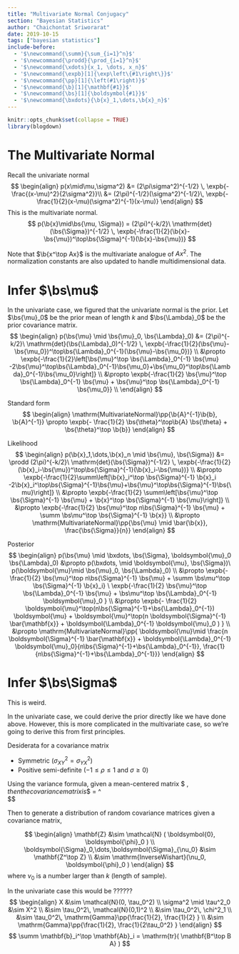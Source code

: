 ```yaml
---
title: "Multivariate Normal Conjugacy"
section: "Bayesian Statistics"
author: "Chaichontat Sriworarat"
date: 2019-10-15
tags: ["bayesian statistics"]
include-before:
  - '$\newcommand{\summ}{\sum_{i=1}^n}$'
  - '$\newcommand{\prodd}{\prod_{i=1}^n}$'
  - '$\newcommand{\xdots}{x_1, \dots, x_n}$'
  - '$\newcommand{\expb}[1]{\exp\left\{#1\right\}}$'
  - '$\newcommand{\pp}[1]{\left(#1\right)}$'
  - '$\newcommand{\b}[1]{\mathbf{#1}}$'
  - '$\newcommand{\bs}[1]{\boldsymbol{#1}}$'
  - '$\newcommand{\bxdots}{\b{x}_1,\dots,\b{x}_n}$'
---
```


```r
knitr::opts_chunk$set(collapse = TRUE)
library(blogdown)
```

# The Multivariate Normal
Recall the univariate normal
$$
\begin{align}
p(x\mid\mu,\sigma^2) &= (2\pi\sigma^2)^{-1/2} \, \expb{-\frac{(x-\mu)^2}{2\sigma^2}}\\
&= (2\pi)^{-1/2}(\sigma^2)^{-1/2}\, \expb{-\frac{1}{2}(x-\mu)(\sigma^2)^{-1}(x-\mu)}
\end{align}
$$
This is the multivariate normal.
$$
p(\b{x}\mid\bs{\mu, \Sigma}) = (2\pi)^{-k/2}\ \mathrm{det}(\bs{\Sigma})^{-1/2} \, \expb{-\frac{1}{2}(\b{x}-\bs{\mu})^\top\bs{\Sigma}^{-1}(\b{x}-\bs{\mu})}
$$

Note that $\b{x^\top Ax}$ is the multivariate analogue of $Ax^2$. The normalization constants are also updated to handle multidimensional data.

# Infer $\bs\mu$
In the univariate case, we figured that the univariate normal is the prior.
Let $\bs{\mu}_0$ be the prior mean of length $k$ and $\bs{\Lambda}_0$ be the prior covariance matrix.
$$
\begin{align}
p(\bs{\mu} \mid \bs{\mu}_0, \bs{\Lambda}_0) &= (2\pi)^{-k/2}\ \mathrm{det}(\bs{\Lambda}_0)^{-1/2} \, \expb{-\frac{1}{2}(\bs{\mu}-\bs{\mu_0})^\top\bs{\Lambda}_0^{-1}(\bs{\mu}-\bs{\mu_0})} \\
&\propto \expb{-\frac{1}{2}\left[\bs{\mu}^\top \bs{\Lambda}_0^{-1} \bs{\mu} -2\bs{\mu}^\top\bs{\Lambda}_0^{-1}\bs{\mu_0}+\bs{\mu_0}^\top\bs{\Lambda}_0^{-1}\bs{\mu_0}\right]} \\
&\propto \expb{-\frac{1}{2} \bs{\mu}^\top \bs{\Lambda}_0^{-1} \bs{\mu} + \bs{\mu}^\top \bs{\Lambda}_0^{-1} \bs{\mu_0}} \\
\end{align}
$$

Standard form
$$
\begin{align}
   \mathrm{MultivariateNormal}\pp{\b{A}^{-1}\b{b}, \b{A}^{-1}} \propto \expb{- \frac{1}{2} \bs{\theta}^\top\b{A} \bs{\theta} + \bs{\theta}^\top \b{b}}
\end{align}
$$

Likelihood
$$
\begin{align}
p(\b{x}_1,\dots,\b{x}_n \mid \bs{\mu}, \bs{\Sigma}) &= \prodd (2\pi)^{-k/2}\ \mathrm{det}(\bs{\Sigma})^{-1/2} \, \expb{-\frac{1}{2}(\b{x}_i-\bs{\mu})^\top\bs{\Sigma}^{-1}(\b{x}_i-\bs{\mu})} \\
&\propto \expb{-\frac{1}{2}\summ\left[\b{x}_i^\top \bs{\Sigma}^{-1} \b{x}_i -2\b{x}_i^\top\bs{\Sigma}^{-1}\bs{\mu}+\bs{\mu}^\top\bs{\Sigma}^{-1}\bs{\mu}\right]} \\
&\propto \expb{-\frac{1}{2} \summ\left[\bs{\mu}^\top \bs{\Sigma}^{-1} \bs{\mu} + \b{x}^\top \bs{\Sigma}^{-1} \bs{\mu}\right]} \\
&\propto \expb{-\frac{1}{2} \bs{\mu}^\top n\bs{\Sigma}^{-1} \bs{\mu} + \summ \bs\mu^\top \bs{\Sigma}^{-1} \b{x}} \\
&\propto \mathrm{MultivariateNormal}\pp{\bs{\mu} \mid \bar{\b{x}}, \frac{\bs{\Sigma}}{n}}
\end{align}
$$

Posterior
$$
\begin{align}
  p(\bs{\mu} \mid \bxdots, \bs{\Sigma}, \boldsymbol{\mu}_0 \bs{\Lambda}_0) &\propto p(\bxdots, \mid \boldsymbol{\mu}, \bs{\Sigma})\ p(\boldsymbol{\mu}\mid \bs{\mu}_0, \bs{\Lambda}_0) \\
  &\propto \expb{-\frac{1}{2} \bs{\mu}^\top n\bs{\Sigma}^{-1} \bs{\mu} + \summ \bs\mu^\top \bs{\Sigma}^{-1} \b{x}_i} \
    \expb{-\frac{1}{2} \bs{\mu}^\top \bs{\Lambda}_0^{-1} \bs{\mu} + \bs\mu^\top \bs{\Lambda}_0^{-1} \boldsymbol{\mu}_0 } \\
  &\propto \expb{- \frac{1}{2} \boldsymbol{\mu}^\top(n\bs{\Sigma}^{-1}+\bs{\Lambda}_0^{-1}) \boldsymbol{\mu} + \boldsymbol{\mu}^\top(n \boldsymbol{\Sigma}^{-1} \bar{\mathbf{x}} + \boldsymbol{\Lambda}_0^{-1} \boldsymbol{\mu}_0  ) } \\
  &\propto \mathrm{MultivariateNormal}\pp{ \boldsymbol{\mu}\mid \frac{n \boldsymbol{\Sigma}^{-1} \bar{\mathbf{x}} + \boldsymbol{\Lambda}_0^{-1} \boldsymbol{\mu}_0}{n\bs{\Sigma}^{-1}+\bs{\Lambda}_0^{-1}}, \frac{1}{n\bs{\Sigma}^{-1}+\bs{\Lambda}_0^{-1}}}
\end{align}
$$

# Infer $\bs\Sigma$
This is weird.

In the univariate case, we could derive the prior directly like we have done above. However, this is more complicated in the multivariate case, so we're going to derive this from first principles.

Desiderata for a covariance matrix

* Symmetric ($\sigma_{XY}^2=\sigma_{YX}^2$)
* Positive semi-definite ($-1 \leq\rho\leq 1$ and $\sigma \geq 0$)

Using the variance formula, given a mean-centered matrix $ \mathbf{Z} $, then the covariance matrix is
$$
\boldsymbol{\Sigma} = \frac{1}{n-1} \mathbf{Z}^\top \mathbf{Z}  
$$

Then to generate a distribution of random covariance matrices given a covariance matrix,

$$
\begin{align}
  \mathbf{Z} &\sim \mathcal{N} ( \boldsymbol{0}, \boldsymbol{\phi}_0  ) \\
  \boldsymbol{\Sigma}_0,\dots,\boldsymbol{\Sigma}_{\nu_0} &\sim \mathbf{Z^\top Z} \\
  &\sim \mathrm{InverseWishart}(\nu_0, \boldsymbol{\phi}_0 )
\end{align}
$$
where $\nu_0$ is a number larger than $k$ (length of sample).

In the univariate case this would be
??????
$$
\begin{align}
  X &\sim \mathcal{N}(0, \tau_0^2) \\
  \sigma^2 \mid \tau^2_0 &\sim X^2 \\
  &\sim \tau_0^2\, \mathcal{N}(0,1)^2 \\
  &\sim \tau_0^2\, \chi^2_1 \\
  &\sim \tau_0^2\, \mathrm{Gamma}\pp{\frac{1}{2}, \frac{1}{2} } \\
  &\sim \mathrm{Gamma}\pp{\frac{1}{2}, \frac{1}{2\tau_0^2} }
\end{align}
$$
$$
\summ \mathbf{b}_i^\top \mathbf{Ab}_i = \mathrm{tr}( \mathbf{B^\top B A} )  
$$
